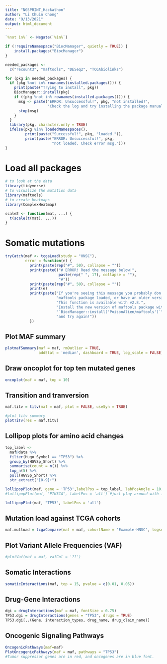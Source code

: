 ---
title: "NGSPRINT_Hackathon"
author: "Li Chuin Chong"
date: "9/13/2021"
output: html_document
---

```{r setup, include=FALSE}
`%not in%` <- Negate(`%in%`)

if (!requireNamespace("BiocManager", quietly = TRUE)) {
    install.packages("BiocManager")
}

needed_packages <- 
  c("recount3", "maftools", "DESeq2", "TCGAbiolinks")

for (pkg in needed_packages) {
  if (pkg %not in% rownames(installed.packages())) {
    print(paste("Trying to install", pkg))
    BiocManager::install(pkg)
    if ((pkg %not in% rownames(installed.packages()))) {
      msg <- paste("ERROR: Unsuccessful!", pkg, "not installed!",
                   "Check the log and try installing the package manually.")
      stop(msg)
    } 
  }
  library(pkg, character.only = TRUE)
  ifelse(pkg %in% loadedNamespaces(), 
         print(paste("Successful!", pkg, "loaded.")),
         print(paste("ERROR: Unsuccessful!", pkg, 
                     "not loaded. Check error msg.")))
}
```

# Load all packages

```{r}
# to look at the data
library(tidyverse)
# to visualize the mutation data
library(maftools)
# to create heatmaps
library(ComplexHeatmap)

scale2 <- function(mat, ...) {
  t(scale(t(mat), ...))
}
```

# Somatic mutations

```{r}
tryCatch(maf <- tcgaLoad(study = "HNSC"), 
         error = function(e) {
           print(paste(rep("#", 50), collapse = ""))
           print(paste0("# ERROR! Read the message below!", 
                        paste(rep(" ", 17), collapse = ""),
                        "#"))
           print(paste(rep("#", 50), collapse = ""))
           print(e)
           print(paste("If you're seeing this message you probably don't have",
                       "maftools package loaded, or have an older version.", 
                       "This function is available with v2.8.",
                       "Install the new version of maftools package with",
                       "`BiocManager::install('PoisonAlien/maftools')`", 
                       "and try again!"))
           })

```

## Plot MAF summary

```{r}
plotmafSummary(maf = maf, rmOutlier = TRUE, 
               addStat = 'median', dashboard = TRUE, log_scale = FALSE)
```

## Draw oncoplot for top ten mutated genes

```{r}
oncoplot(maf = maf, top = 10)
```

## Transition and tranversion

```{r}
maf.titv = titv(maf = maf, plot = FALSE, useSyn = TRUE)

#plot titv summary
plotTiTv(res = maf.titv)

```

## Lollipop plots for amino acid changes

```{r}
top_label <-
  maf@data %>%
  filter(Hugo_Symbol == "TP53") %>%
  group_by(HGVSp_Short) %>%
  summarise(count = n()) %>%
  top_n(5) %>%
  pull(HGVSp_Short) %>%
  str_extract("[0-9]+")

lollipopPlot(maf, gene = 'TP53',labelPos = top_label, labPosAngle = 10, labPosSize = 1.0, legendTxtSize = 1.0, titleSize = c(1.5, 1.2))
#lollipopPlot(maf, "PIK3CA", labelPos = 'all') #just play around with interested mutated gene
```

```{r}
lollipopPlot(maf, "TP53", labelPos = 'all')
```
## Mutation load against TCGA cohorts

```{r}
maf.mutload = tcgaCompare(maf = maf, cohortName = 'Example-HNSC', logscale = TRUE, capture_size = 50)
```

## Plot Variant Allele Frequencies (VAF)

```{r}
#plotVaf(maf = maf, vafCol = '??')
```

## Somatic Interactions

```{r}
somaticInteractions(maf, top = 15, pvalue = c(0.01, 0.05))
```

## Drug-Gene Interactions

```{r}
dgi = drugInteractions(maf = maf, fontSize = 0.75)
TP53.dgi = drugInteractions(genes = "TP53", drugs = TRUE)
TP53.dgi[,.(Gene, interaction_types, drug_name, drug_claim_name)]
```

## Oncogenic Signaling Pathways

```{r}
OncogenicPathways(maf=maf)
PlotOncogenicPathways(maf = maf, pathways = "TP53")
#Tumor suppressor genes are in red, and oncogenes are in blue font.
```




